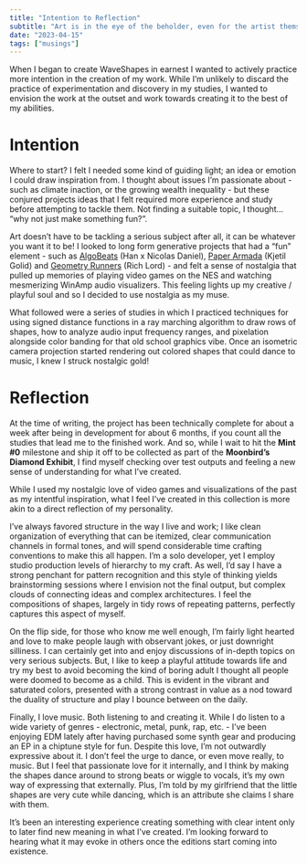 ```yaml
---
title: "Intention to Reflection"
subtitle: "Art is in the eye of the beholder, even for the artist themselves."
date: "2023-04-15"
tags: ["musings"]
---
```


When I began to create WaveShapes in earnest I wanted to actively practice more intention in the creation of my work. While I’m unlikely to discard the practice of experimentation and discovery in my studies, I wanted to envision the work at the outset and work towards creating it to the best of my abilities.

<ImageEmbed src="waveshapes-oob-A.jpg" alt="WaveShapes Out of Bounds" width={2400} height={1800} priority="true" />

# Intention

Where to start? I felt I needed some kind of guiding light; an idea or emotion I could draw inspiration from. I thought about issues I’m passionate about - such as climate inaction, or the growing wealth inequality - but these conjured projects ideas that I felt required more experience and study before attempting to tackle them. Not finding a suitable topic, I thought… “why not just make something fun?”.

Art doesn’t have to be tackling a serious subject after all, it can be whatever you want it to be! I looked to long form generative projects that had a “fun” element - such as [AlgoBeats](https://www.artblocks.io/collections/presents/projects/0xa7d8d9ef8d8ce8992df33d8b8cf4aebabd5bd270/289) (Han x Nicolas Daniel), [Paper Armada](https://www.artblocks.io/collections/presents/projects/0xa7d8d9ef8d8ce8992df33d8b8cf4aebabd5bd270/37) (Kjetil Golid) and [Geometry Runners](https://www.artblocks.io/collections/curated/projects/0xa7d8d9ef8d8ce8992df33d8b8cf4aebabd5bd270/138) (Rich Lord) - and felt a sense of nostalgia that pulled up memories of playing video games on the NES and watching mesmerizing WinAmp audio visualizers. This feeling lights up my creative / playful soul and so I decided to use nostalgia as my muse.

What followed were a series of studies in which I practiced techniques for using signed distance functions in a ray marching algorithm to draw rows of shapes, how to analyze audio input frequency ranges, and pixelation alongside color banding for that old school graphics vibe. Once an isometric camera projection started rendering out colored shapes that could dance to music, I knew I struck nostalgic gold!

# Reflection

At the time of writing, the project has been technically complete for about a week after being in development for about 6 months, if you count all the studies that lead me to the finished work. And so, while I wait to hit the **Mint #0** milestone and ship it off to be collected as part of the **Moonbird’s Diamond Exhibit**, I find myself checking over test outputs and feeling a new sense of understanding for what I’ve created.

While I used my nostalgic love of video games and visualizations of the past as my intentful inspiration, what I feel I’ve created in this collection is more akin to a direct reflection of my personality.

<ImageEmbed src="waveshapes-oob-B.jpg" alt="WaveShapes Out of Bounds" width={2400} height={1800} />

I’ve always favored structure in the way I live and work; I like clean organization of everything that can be itemized, clear communication channels in formal tones, and will spend considerable time crafting conventions to make this all happen. I’m a solo developer, yet I employ studio production levels of hierarchy to my craft. As well, I’d say I have a strong penchant for pattern recognition and this style of thinking yields brainstorming sessions where I envision not the final output, but complex clouds of connecting ideas and complex architectures. I feel the compositions of shapes, largely in tidy rows of repeating patterns, perfectly captures this aspect of myself.

<ImageEmbed src="waveshapes-oob-C.jpg" alt="WaveShapes Out of Bounds" width={2400} height={1800} />

On the flip side, for those who know me well enough, I’m fairly light hearted and love to make people laugh with observant jokes, or just downright silliness. I can certainly get into and enjoy discussions of in-depth topics on very serious subjects. But, I like to keep a playful attitude towards life and try my best to avoid becoming the kind of boring adult I thought all people were doomed to become as a child. This is evident in the vibrant and saturated colors, presented with a strong contrast in value as a nod toward the duality of structure and play I bounce between on the daily.

<ImageEmbed src="waveshapes-oob-D.jpg" alt="WaveShapes Out of Bounds" width={2400} height={1800} />

Finally, I love music. Both listening to and creating it. While I do listen to a wide variety of genres - electronic, metal, punk, rap, etc. - I’ve been enjoying EDM lately after having purchased some synth gear and producing an EP in a chiptune style for fun. Despite this love, I’m not outwardly expressive about it. I don’t feel the urge to dance, or even move really, to music. But I feel that passionate love for it internally, and I think by making the shapes dance around to strong beats or wiggle to vocals, it’s my own way of expressing that externally. Plus, I’m told by my girlfriend that the little shapes are very cute while dancing, which is an attribute she claims I share with them.

It’s been an interesting experience creating something with clear intent only to later find new meaning in what I’ve created. I’m looking forward to hearing what it may evoke in others once the editions start coming into existence.
